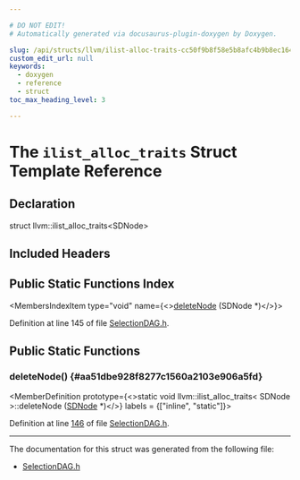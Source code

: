 ```yaml
---

# DO NOT EDIT!
# Automatically generated via docusaurus-plugin-doxygen by Doxygen.

slug: /api/structs/llvm/ilist-alloc-traits-cc50f9b8f58e5b8afc4b9b8ec1641d8d
custom_edit_url: null
keywords:
  - doxygen
  - reference
  - struct
toc_max_heading_level: 3

---
```





# The `ilist_alloc_traits` Struct Template Reference

<DoxygenPage pluginConfig={pluginConfig}>



## Declaration

<CodeBlock>struct llvm::ilist_alloc_traits&lt;SDNode&gt;</CodeBlock>

## Included Headers

<IncludesList>
<IncludesListItem
  filePath="llvm/CodeGen/SelectionDAG.h"
  permalink="/docs/api/files/include/include/llvm/include/llvm/codegen/selectiondag-h"
  isLocal="true" />
</IncludesList>

## Public Static Functions Index

<MembersIndex>

<MembersIndexItem
  type="void"
  name={<><a href="#aa51dbe928f8277c1560a2103e906a5fd">deleteNode</a> (SDNode &#42;)</>}>
</MembersIndexItem>

</MembersIndex>


Definition at line 145 of file <a href="/docs/api/files/include/include/llvm/include/llvm/codegen/selectiondag-h">SelectionDAG.h</a>.

<SectionDefinition>

## Public Static Functions

### deleteNode() {#aa51dbe928f8277c1560a2103e906a5fd}

<MemberDefinition
  prototype={<>static void llvm::ilist&#95;alloc&#95;traits&lt; SDNode &gt;::deleteNode (<a href="/docs/api/classes/llvm/sdnode">SDNode</a> &#42;)</>}
  labels = {["inline", "static"]}>

Definition at line <a href="/docs/api/files/include/include/llvm/include/llvm/codegen/selectiondag-h/#l00146">146</a> of file <a href="/docs/api/files/include/include/llvm/include/llvm/codegen/selectiondag-h">SelectionDAG.h</a>.
</MemberDefinition>

</SectionDefinition>

<hr/>

The documentation for this struct was generated from the following file:

<ul>
<li><a href="/docs/api/files/include/include/llvm/include/llvm/codegen/selectiondag-h">SelectionDAG.h</a></li>
</ul>

</DoxygenPage>
